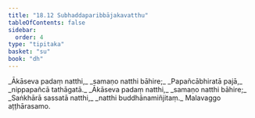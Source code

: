 ```yaml
---
title: "18.12 Subhaddaparibbājakavatthu"
tableOfContents: false
sidebar:
  order: 4
type: "tipitaka"
basket: "su"
book: "dh"
---
```



<DynamicBreadcrumb />

<Division number="254" book="dh" bookNo="18" page="50">

<Paragraph number="274" type="verses" book="dh">
_Ākāseva padaṃ natthi,_  
_samaṇo natthi bāhire;_  
_Papañcābhiratā pajā,_  
_nippapañcā tathāgatā._  

</Paragraph>

</Division>
<Division number="255" book="dh" bookNo="18" page="50">

<Paragraph number="275" type="verses" book="dh">
_Ākāseva padaṃ natthi,_  
_samaṇo natthi bāhire;_  
_Saṅkhārā sassatā natthi,_  
_natthi buddhānamiñjitaṃ._  


</Paragraph>
</Division>

<Paragraph number="276" type="center" book="dh">
Malavaggo aṭṭhārasamo.
</Paragraph>